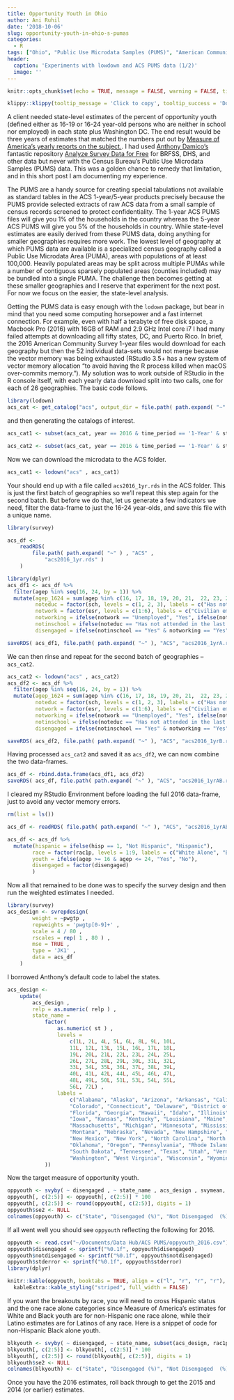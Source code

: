```yaml
---
title: Opportunity Youth in Ohio
author: Ani Ruhil
date: '2018-10-06'
slug: opportunity-youth-in-ohio-s-pumas
categories:
  - R
tags: ["Ohio", "Public Use Microdata Samples (PUMS)", "American Community Survey (ACS)", "lodown"]
header:
  caption: 'Experiments with lowdown and ACS PUMS data (1/2)'
  image: ''
---
```


```r
knitr::opts_chunk$set(echo = TRUE, message = FALSE, warning = FALSE, tidy = TRUE)
```

```r
klippy::klippy(tooltip_message = 'Click to copy', tooltip_success = 'Done', color = 'cornflowerblue', position = c('top', 'right'))
```

A client needed state-level estimates of the percent of opportunity youth (defined either as 16-19 or 16-24 year-old persons who are neither in school nor employed) in each state plus Washington DC. The end result would be three years of estimates that matched the numbers put out by [Measure of America's yearly reports on the subject.](http://www.measureofamerica.org/disconnected-youth/). I had used [Anthony Damico's](http://ajdamico.com/) fantastic repository [Analyze Survey Data for Free](http://asdfree.com) for BRFSS, DHS, and other data but never with the Census Bureau's Public Use Microdata Samples (PUMS) data. This was a golden chance to remedy that limitation, and in this short post I am documenting my experience. 

The PUMS are a handy source for creating special tabulations not available as standard tables in the ACS 1-year/5-year products precisely because the PUMS provide selected extracts of raw ACS data from a small sample of census records screened to protect confidentiality. The 1-year ACS PUMS files will give you 1% of the households in the country whereas the 5-year ACS PUMS will give you 5% of the households in country. While state-level estimates are easily derived from these PUMS data, doing anything for smaller geographies requires more work. The lowest level of geography at which PUMS data are available is a specialized census geography called a Public Use Microdata Area (PUMA), areas with populations of at least 100,000. Heavily populated areas may be split across multiple PUMAs while a number of contiguous sparsely populated areas (counties included) may be bundled into a single PUMA. The challenge then becomes getting at these smaller geographies and I reserve that experiment for the next post. For now we focus on the easier, the state-level analysis. 

Getting the PUMS data is easy enough with the `lodown` package, but bear in mind that you need some computing horsepower and a fast internet connection.  For example, even with half a terabyte of free disk space, a Macbook Pro (2016) with 16GB of RAM and 2.9 GHz Intel core i7 I had many failed attempts at downloading all fifty states, DC, and Puerto Rico. In brief, the 2016 American Community Survey 1-year files would download for each geography but then the 52 individual data-sets would not merge because the vector memory was being exhausted (RStudio 3.5+ has a new system of vector memory allocation "to avoid having the R process killed when macOS over-commits memory."). My solution was to work  outside of RStudio in the R console itself, with each yearly data download split into two calls, one for each of 26 geographies. The basic code follows.  

```r
library(lodown)
acs_cat <- get_catalog("acs", output_dir = file.path( path.expand( "~" ), "ACS"))
```

and then generating the catalogs of interest. 

```r
acs_cat1 <- subset(acs_cat, year == 2016 & time_period == '1-Year' & stateab %in% c("ak", "al", "ar", "az", "ca", "co", "ct", "dc", "de", "fl", "ga", "hi", "ia", "id", "il", "in", "ks", "ky", "la", "ma", "md", "me", "mi", "mn", "mo", "ms"))

acs_cat2 <- subset(acs_cat, year == 2016 & time_period == '1-Year' & stateab %in% c("mt", "nc", "nd", "ne", "nh", "nj", "nm", "nv", "ny", "oh", "ok", "or", "pa", "pr", "ri", "sc", "sd", "tn", "tx", "ut", "va", "vt", "wa", "wi", "wv", "wy"))
```

Now we can download the microdata to the ACS folder. 

```r
acs_cat1 <- lodown("acs" , acs_cat1)
```

Your should end up with a file called `acs2016_1yr.rds` in the ACS folder. This is just the first batch of geographies so we'll repeat this step again for the second batch. But before we do that, let us generate a few indicators we need, filter the data-frame to just the 16-24 year-olds, and save this file with a unique name. 

```r
library(survey)

acs_df <- 
    readRDS( 
        file.path( path.expand( "~" ) , "ACS" , 
            "acs2016_1yr.rds" ) 
    )

library(dplyr)
acs_df1 <- acs_df %>% 
  filter(agep %in% seq(16, 24, by = 1)) %>% 
  mutate(agep_1624 = sum(agep %in% c(16, 17, 18, 19, 20, 21,  22, 23, 24)), 
         noteduc = factor(sch, levels = c(1, 2, 3), labels = c("Has not attended in the last 3 months", "Public School/College", "Private School/College or Homeschool")),
         notwork = factor(esr, levels = c(1:6), labels = c("Civilian employed, at work", "Civilian employed, with a job but not at work", "Unemployed", "Armed forces, at work", "Armed forces, with a job but not at work", "Not in labor force")), 
         notworking = ifelse(notwork == "Unemployed", "Yes", ifelse(notwork == "Not in labor force", "Yes", "No")),
         notinschool = ifelse(noteduc == "Has not attended in the last 3 months", "Yes", "No"), 
         disengaged = ifelse(notinschool == "Yes" & notworking == "Yes", "Disengaged", "Not Disengaged"))

saveRDS( acs_df1, file.path( path.expand( "~" ), "ACS", "acs2016_1yrA.rds") )
```

We can then rinse and repeat for the second batch of geographies -- `acs_cat2`. 

```r
acs_cat2 <- lodown("acs" , acs_cat2)
acs_df2 <- acs_df %>% 
  filter(agep %in% seq(16, 24, by = 1)) %>% 
  mutate(agep_1624 = sum(agep %in% c(16, 17, 18, 19, 20, 21,  22, 23, 24)), 
         noteduc = factor(sch, levels = c(1, 2, 3), labels = c("Has not attended in the last 3 months", "Public School/College", "Private School/College or Homeschool")),
         notwork = factor(esr, levels = c(1:6), labels = c("Civilian employed, at work", "Civilian employed, with a job but not at work", "Unemployed", "Armed forces, at work", "Armed forces, with a job but not at work", "Not in labor force")), 
         notworking = ifelse(notwork == "Unemployed", "Yes", ifelse(notwork == "Not in labor force", "Yes", "No")),
         notinschool = ifelse(noteduc == "Has not attended in the last 3 months", "Yes", "No"), 
         disengaged = ifelse(notinschool == "Yes" & notworking == "Yes", "Disengaged", "Not Disengaged"))

saveRDS( acs_df2, file.path( path.expand( "~" ), "ACS", "acs2016_1yrB.rds") )
```

Having processed `acs_cat2` and saved it as `acs_df2`, we can now combine the two data-frames. 

```r
acs_df <- rbind.data.frame(acs_df1, acs_df2) 
saveRDS( acs_df, file.path( path.expand( "~" ), "ACS", "acs2016_1yrAB.rds") )
```

I cleared my RStudio Environment before loading the full 2016 data-frame, just to avoid any vector memory errors. 

```r
rm(list = ls())

acs_df <- readRDS( file.path( path.expand( "~" ), "ACS", "acs2016_1yrAB.rds") )

acs_df <- acs_df %>% 
  mutate(hispanic = ifelse(hisp == 1, "Not Hispanic", "Hispanic"),
        race = factor(rac1p, levels = 1:9, labels = c("White Alone", "Black or African American Alone", "American Indian Alone", "Alaska Native Alone", "American Indian and Alaska Native", "Asian Alone", "Native Hawaiian and Other Pacific Islander Alone", "Some Other Race Alone", "Two or More Races")),
        youth = ifelse(agep >= 16 & agep <= 24, "Yes", "No"),
        disengaged = factor(disengaged)
        )
```

Now all that remained to be done was to specify the survey design and then run the weighted estimates I needed. 

```r
library(survey)
acs_design <- svrepdesign(
        weight = ~pwgtp ,
        repweights = 'pwgtp[0-9]+' ,
        scale = 4 / 80 ,
        rscales = rep( 1 , 80 ) ,
        mse = TRUE ,
        type = 'JK1' ,
        data = acs_df
    )
``` 

I borrowed Anthony's default code to label the states.

```r
acs_design <-
    update(
        acs_design ,
        relp = as.numeric( relp ) ,
        state_name =
            factor(
                as.numeric( st ) ,
                levels = 
                    c(1L, 2L, 4L, 5L, 6L, 8L, 9L, 10L, 
                    11L, 12L, 13L, 15L, 16L, 17L, 18L, 
                    19L, 20L, 21L, 22L, 23L, 24L, 25L, 
                    26L, 27L, 28L, 29L, 30L, 31L, 32L, 
                    33L, 34L, 35L, 36L, 37L, 38L, 39L, 
                    40L, 41L, 42L, 44L, 45L, 46L, 47L, 
                    48L, 49L, 50L, 51L, 53L, 54L, 55L, 
                    56L, 72L) ,
                labels =
                    c("Alabama", "Alaska", "Arizona", "Arkansas", "California", 
                    "Colorado", "Connecticut", "Delaware", "District of Columbia", 
                    "Florida", "Georgia", "Hawaii", "Idaho", "Illinois", "Indiana", 
                    "Iowa", "Kansas", "Kentucky", "Louisiana", "Maine", "Maryland", 
                    "Massachusetts", "Michigan", "Minnesota", "Mississippi", "Missouri", 
                    "Montana", "Nebraska", "Nevada", "New Hampshire", "New Jersey", 
                    "New Mexico", "New York", "North Carolina", "North Dakota", "Ohio", 
                    "Oklahoma", "Oregon", "Pennsylvania", "Rhode Island", "South Carolina", 
                    "South Dakota", "Tennessee", "Texas", "Utah", "Vermont", "Virginia", 
                    "Washington", "West Virginia", "Wisconsin", "Wyoming", "Puerto Rico")
            ))
```

Now the target measure of opportunity youth. 

```r
oppyouth <- svyby( ~ disengaged , ~ state_name , acs_design , svymean, na.rm = TRUE)
oppyouth[, c(2:5)] <- oppyouth[, c(2:5)] * 100 
oppyouth[, c(2:5)] <- round(oppyouth[, c(2:5)], digits = 1)
oppyouth$se2 <- NULL
colnames(oppyouth) <- c("State", "Disengaged (%)", "Not Disengaged  (%)", "Standard Error (%)")
```

If all went well you should see `oppyouth` reflecting the following for 2016. 

```r
oppyouth <- read.csv("~/Documents/Data Hub/ACS PUMS/oppyouth_2016.csv")
oppyouth$disengaged <- sprintf("%0.1f", oppyouth$disengaged)
oppyouth$notdisengaged <- sprintf("%0.1f", oppyouth$notdisengaged)
oppyouth$stderror <- sprintf("%0.1f", oppyouth$stderror)
library(dplyr)
```

```r
knitr::kable(oppyouth, booktabs = TRUE, align = c("l", "r", "r", "r"), caption = "Percent Disengaged Youth (16-24 year-olds) by State", row.names = FALSE, col.names = c("State", "Disengaged (%)", "Not Disengaged  (%)", "Standard Error (%)"), "html") %>% 
  kableExtra::kable_styling("striped", full_width = FALSE)
```

If you want the breakouts by race, you will need to cross Hispanic status and the one race alone categories since Measure of America's estimates for White and Black youth are for non-Hispanic one race alone, while their Latino estimates are for Latinos of any race. Here is a snippet of code for non-Hispanic Black alone youth. 

```r
blkyouth <- svyby( ~ disengaged, ~ state_name, subset(acs_design, rac1p == "2" & hisp == "01") , svymean, na.rm = TRUE)
blkyouth[, c(2:5)] <- blkyouth[, c(2:5)] * 100 
blkyouth[, c(2:5)] <- round(blkyouth[, c(2:5)], digits = 1)
blkyouth$se2 <- NULL
colnames(blkyouth) <- c("State", "Disengaged (%)", "Not Disengaged  (%)", "Standard Error (%)")
```

Once you have the 2016 estimates, roll back through to get the 2015 and 2014 (or earlier) estimates. 


